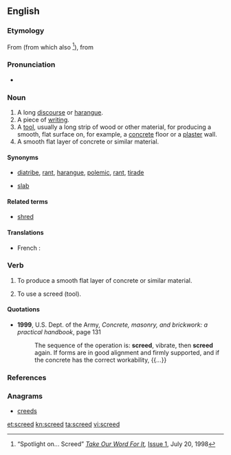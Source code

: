 ==English==

===Etymology===
From {{etyl|enm|en}} {{term|screde||lang=enm|fragment, strip of cloth}} (from which also {{term|shred|lang=en}}<ref name="tow">“Spotlight on... Screed” ''[http://www.takeourword.com/ Take Our Word For It],'' [http://www.takeourword.com/Issue001.html Issue 1], July 20, 1998</ref>), from {{etyl|ang|en}} {{term|scrēade|lang=ang}}

===Pronunciation===
* {{rhymes|iːd}}

===Noun===
{{en-noun}}

# A long [[discourse]] or [[harangue]].
# A piece of [[writing]].
# A [[tool]], usually a long strip of wood or other material, for producing a smooth, flat surface on, for example, a [[concrete]] floor or a [[plaster]] wall.
# A smooth flat layer of concrete or similar material.

====Synonyms====
*{{sense|impassioned discourse}} [[diatribe]], [[rant]], [[harangue]], [[polemic]], [[rant]], [[tirade]]
*{{sense|smooth flat layer of concrete or similar}} [[slab]]

====Related terms====
*[[shred]]

====Translations====
{{trans-top|smooth flat layer of concrete or similar}}
*French : {{t+|fr|chape|f}}
{{trans-mid}}
{{trans-bottom}}

===Verb===
{{en-verb}}

# {{construction|masonry}} To produce a smooth flat layer of concrete or similar material.
# {{construction|masonry}} To use a screed (tool).

====Quotations====
* '''1999''', U.S. Dept. of the Army, ''Concrete, masonry, and brickwork: a practical handbook'', page 131
*: The sequence of the operation is: '''screed''', vibrate, then '''screed''' again. If forms are in good alignment and firmly supported, and if the concrete has the correct workability, {{...}}

===References===
<references/>

===Anagrams===
* [[creeds#English|creeds]]

[[et:screed]]
[[kn:screed]]
[[ta:screed]]
[[vi:screed]]